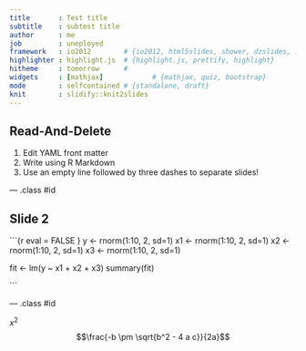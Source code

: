 ---
title       : Test title
subtitle    : subtest title
author      : me
job         : uneployed
framework   : io2012        # {io2012, html5slides, shower, dzslides, ...}
highlighter : highlight.js  # {highlight.js, prettify, highlight}
hitheme     : tomorrow      # 
widgets     : [mathjax]            # {mathjax, quiz, bootstrap}
mode        : selfcontained # {standalone, draft}
knit        : slidify::knit2slides
---

## Read-And-Delete

1. Edit YAML front matter
2. Write using R Markdown
3. Use an empty line followed by three dashes to separate slides!

--- .class #id 

## Slide 2

```{r eval = FALSE
}
y <- rnorm(1:10, 2, sd=1)
x1 <- rnorm(1:10, 2, sd=1)
x2 <- rnorm(1:10, 2, sd=1)
x3 <- rnorm(1:10, 2, sd=1)

fit <- lm(y ~ x1 + x2 + x3)
summary(fit)

```

--- .class #id 

$x^2$
$$\frac{-b \pm \sqrt{b^2 - 4 a c}}{2a}$$


